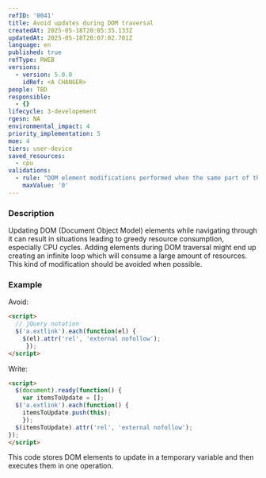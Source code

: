 ```yaml
---
refID: '0041'
title: Avoid updates during DOM traversal
createdAt: 2025-05-18T20:05:35.133Z
updatedAt: 2025-05-18T20:07:02.701Z
language: en
published: true
refType: RWEB
versions:
  - version: 5.0.0
    idRef: <A CHANGER>
people: TBD
responsible:
  - {}
lifecycle: 3-developement
rgesn: NA
environmental_impact: 4
priority_implementation: 5
moe: 4
tiers: user-device
saved_resources:
  - cpu
validations:
  - rule: "DOM element modifications performed when the same part of the DOM is traversed by JavaScript code\t"
    maxValue: '0'
---
```


### Description

Updating DOM (Document Object Model) elements while navigating through it can result in situations leading to greedy resource consumption, especially CPU cycles. Adding elements during DOM traversal might end up creating an infinite loop which will consume a large amount of resources. This kind of modification should be avoided when possible.

### Example

Avoid:

```html
<script>
  // jQuery notation
  $('a.extlink').each(function(el) {
    $(el).attr('rel', 'external nofollow');
     });
</script>
```

Write:

```html
<script>
  $(document).ready(function() {
    var itemsToUpdate = [];
  $('a.extlink').each(function() {
    itemsToUpdate.push(this);
    });
  $(itemsToUpdate).attr('rel', 'external nofollow');
});
</script>
```

This code stores DOM elements to update in a temporary variable and then executes them in one operation.
